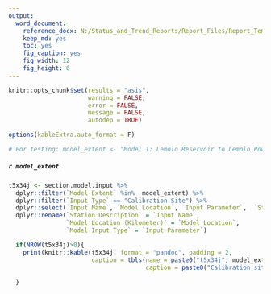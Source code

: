 ```yaml
---
output: 
  word_document:
    reference_docx: N:/Status_and_Trend_Reports/Report_Files/Report_Template.docx
    keep_md: yes
    toc: yes
    fig_caption: yes
    fig_width: 12
    fig_height: 6
---
```


```r

knitr::opts_chunk$set(results = "asis",
                      warning = FALSE,
                      error = FALSE,
                      message = FALSE,
                      autodep = TRUE)

options(kableExtra.auto_format = F)

# For testing: model_extent <- "Model 1: Lemolo Reservoir to Lemolo Powerhouse #1"


```

##### `r model_extent`

```r
  
t5x34j <- section.model.input %>% 
  dplyr::filter(`Model Extent` %in%  model_extent) %>% 
  dplyr::filter(`Input Type` == "Calibration Site") %>% 
  dplyr::select(`Input Name`, `Model Location`, `Input Parameter`,  `Station ID`, `Data Source`) %>% 
  dplyr::rename(`Station Description` = `Input Name`,
                `Model Location (Kilometer)` = `Model Location`,
                `Model Input Type` = `Input Parameter`)

  if(NROW(t5x34j)>0){
    print(knitr::kable(t5x34j, format = "pandoc", padding = 2,
                       caption = tbls(name = paste0("t5x34j", model_extent),
                                      caption = paste0("Calibration sites and parameters used in the existing ", model_extent, "."))))
    
  }


```